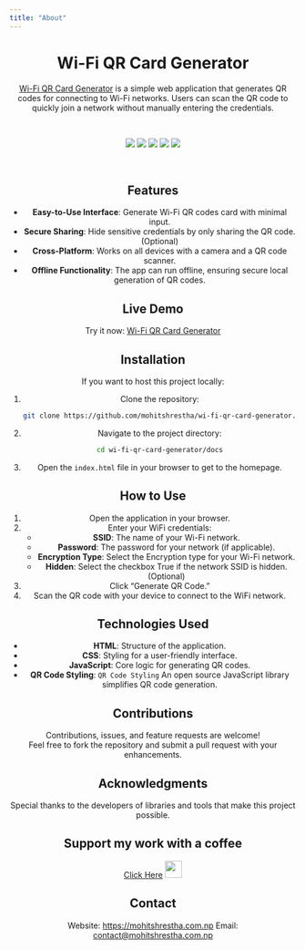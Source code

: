 ```yaml
---
title: "About"
---
```


<h1 align="center"><i class='fa fa-wifi'></i> Wi-Fi QR Card Generator </h1>
<div align="center">
  
<p align="center"><a href="https://github.com/mohitshrestha/wi-fi-qr-card-generator" align="center"><i class='fa fa-wifi'></i> Wi-Fi QR Card Generator</a> is a simple web application that generates QR codes for connecting to Wi-Fi networks. Users can scan the QR code to quickly join a network without manually entering the credentials.</p> 

<br>
<p align="center">
        <img src="https://img.shields.io/github/created-at/mohitshrestha/wi-fi-qr-card-generator"/>
        <img src="https://img.shields.io/github/commit-activity/m/mohitshrestha/wi-fi-qr-card-generator"/>
        <img src="https://img.shields.io/github/forks/mohitshrestha/wi-fi-qr-card-generator"/>
        <img src="https://img.shields.io/github/stars/mohitshrestha/wi-fi-qr-card-generator"/>
        <img src="https://img.shields.io/github/watchers/mohitshrestha/wi-fi-qr-card-generator"/>
</p>
<br>

## Features

- **Easy-to-Use Interface**: Generate Wi-Fi QR codes card with minimal input.
- **Secure Sharing**: Hide sensitive credentials by only sharing the QR code. (Optional)
- **Cross-Platform**: Works on all devices with a camera and a QR code scanner.
- **Offline Functionality**: The app can run offline, ensuring secure local generation of QR codes.

## Live Demo

Try it now: [Wi-Fi QR Card Generator](https://mohitshrestha.github.io/wi-fi-qr-card-generator/)

## Installation

If you want to host this project locally:

1. Clone the repository:
   ```bash
   git clone https://github.com/mohitshrestha/wi-fi-qr-card-generator.git
   ```
2. Navigate to the project directory:
   ```bash
   cd wi-fi-qr-card-generator/docs
   ```
3. Open the `index.html` file in your browser to get to the homepage.

## How to Use

1. Open the application in your browser.
2. Enter your WiFi credentials:
   - **SSID**: The name of your Wi-Fi network.
   - **Password**: The password for your network (if applicable).
   - **Encryption Type**: Select the Encryption type for your Wi-Fi network.
   - **Hidden**: Select the checkbox True if the network SSID is hidden. (Optional)
3. Click "Generate QR Code."
4. Scan the QR code with your device to connect to the WiFi network.

## Technologies Used

- **HTML**: Structure of the application.
- **CSS**: Styling for a user-friendly interface.
- **JavaScript**: Core logic for generating QR codes.
- **QR Code Styling**: `QR Code Styling` An open source JavaScript library simplifies QR code generation.

## Contributions

Contributions, issues, and feature requests are welcome!  
Feel free to fork the repository and submit a pull request with your enhancements.


## Acknowledgments

Special thanks to the developers of libraries and tools that make this project possible.  

## Support my work with a coffee

[Click Here](https://ko-fi.com/mohitshrestha "https://ko-fi.com/mohitshrestha") [<img src="https://github.githubassets.com/images/modules/site/icons/funding_platforms/ko_fi.svg" width="30" height="30"/>](https://ko-fi.com/mohitshrestha "https://ko-fi.com/mohitshrestha")


## Contact
Website: [https://mohitshrestha.com.np](https://mohitshrestha.com.np)
Email: <contact@mohitshrestha.com.np>

```{=html}
<!-- FontAwesome and other JS libraries -->
<script src="https://cdnjs.cloudflare.com/ajax/libs/font-awesome/6.7.2/js/all.min.js"></script> <!-- Font Awesome JS -->
```